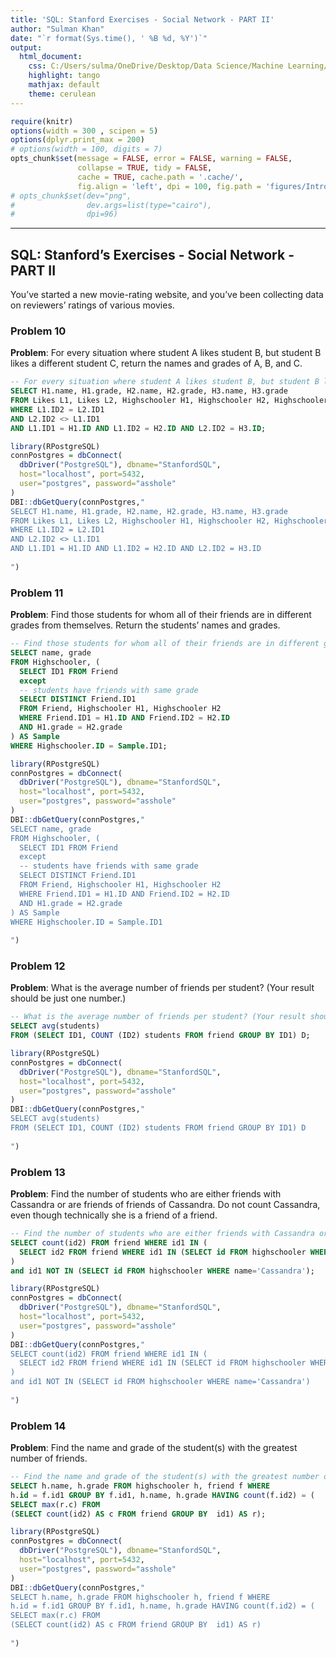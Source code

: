 ---
title: 'SQL: Stanford Exercises - Social Network - PART II'
author: "Sulman Khan"
date: "`r format(Sys.time(), ' %B %d, %Y')`"
output: 
  html_document:
    css: C:/Users/sulma/OneDrive/Desktop/Data Science/Machine Learning/gf_small_touches.css
    highlight: tango
    mathjax: default
    theme: cerulean
---

```{r setup, cache = FALSE, echo = FALSE, message = FALSE, warning = FALSE, tidy = FALSE}
require(knitr)
options(width = 300 , scipen = 5)
options(dplyr.print_max = 200)
# options(width = 100, digits = 7)
opts_chunk$set(message = FALSE, error = FALSE, warning = FALSE, 
               collapse = TRUE, tidy = FALSE,
               cache = TRUE, cache.path = '.cache/', 
               fig.align = 'left', dpi = 100, fig.path = 'figures/Introductiontotextanalytics/')
# opts_chunk$set(dev="png", 
#                dev.args=list(type="cairo"),
#                dpi=96)
```
---

## SQL: Stanford's Exercises - Social Network - PART II

You've started a new movie-rating website, and you've been collecting data on reviewers' ratings of various movies.

### Problem 10

**Problem**: For every situation where student A likes student B, but student B likes a different student C, return the names and grades of A, B, and C. 

```{sql, eval = FALSE}
-- For every situation where student A likes student B, but student B likes a different student C, return the names and grades of A, B, and C. 
SELECT H1.name, H1.grade, H2.name, H2.grade, H3.name, H3.grade
FROM Likes L1, Likes L2, Highschooler H1, Highschooler H2, Highschooler H3
WHERE L1.ID2 = L2.ID1
AND L2.ID2 <> L1.ID1
AND L1.ID1 = H1.ID AND L1.ID2 = H2.ID AND L2.ID2 = H3.ID;
```

```{r, echo=FALSE, message=FALSE}
library(RPostgreSQL)
connPostgres = dbConnect(
  dbDriver("PostgreSQL"), dbname="StanfordSQL", 
  host="localhost", port=5432, 
  user="postgres", password="asshole"
)
DBI::dbGetQuery(connPostgres,"
SELECT H1.name, H1.grade, H2.name, H2.grade, H3.name, H3.grade
FROM Likes L1, Likes L2, Highschooler H1, Highschooler H2, Highschooler H3
WHERE L1.ID2 = L2.ID1
AND L2.ID2 <> L1.ID1
AND L1.ID1 = H1.ID AND L1.ID2 = H2.ID AND L2.ID2 = H3.ID
                
")
```

### Problem 11

**Problem**: Find those students for whom all of their friends are in different grades from themselves. Return the students' names and grades. 

```{sql, eval = FALSE}
-- Find those students for whom all of their friends are in different grades from themselves. Return the students' names and grades. 
SELECT name, grade
FROM Highschooler, (
  SELECT ID1 FROM Friend
  except
  -- students have friends with same grade
  SELECT DISTINCT Friend.ID1
  FROM Friend, Highschooler H1, Highschooler H2
  WHERE Friend.ID1 = H1.ID AND Friend.ID2 = H2.ID
  AND H1.grade = H2.grade
) AS Sample
WHERE Highschooler.ID = Sample.ID1;
```

```{r, echo=FALSE, message=FALSE}
library(RPostgreSQL)
connPostgres = dbConnect(
  dbDriver("PostgreSQL"), dbname="StanfordSQL", 
  host="localhost", port=5432, 
  user="postgres", password="asshole"
)
DBI::dbGetQuery(connPostgres,"
SELECT name, grade
FROM Highschooler, (
  SELECT ID1 FROM Friend
  except
  -- students have friends with same grade
  SELECT DISTINCT Friend.ID1
  FROM Friend, Highschooler H1, Highschooler H2
  WHERE Friend.ID1 = H1.ID AND Friend.ID2 = H2.ID
  AND H1.grade = H2.grade
) AS Sample
WHERE Highschooler.ID = Sample.ID1
                
")
```


### Problem 12

**Problem**: What is the average number of friends per student? (Your result should be just one number.) 

```{sql, eval = FALSE}
-- What is the average number of friends per student? (Your result should be just one number.)  
SELECT avg(students)
FROM (SELECT ID1, COUNT (ID2) students FROM friend GROUP BY ID1) D;
```

```{r, echo=FALSE, message=FALSE}
library(RPostgreSQL)
connPostgres = dbConnect(
  dbDriver("PostgreSQL"), dbname="StanfordSQL", 
  host="localhost", port=5432, 
  user="postgres", password="asshole"
)
DBI::dbGetQuery(connPostgres,"
SELECT avg(students)
FROM (SELECT ID1, COUNT (ID2) students FROM friend GROUP BY ID1) D
                
")
```

### Problem 13

**Problem**: Find the number of students who are either friends with Cassandra or are friends of friends of Cassandra. Do not count Cassandra, even though technically she is a friend of a friend. 

```{sql, eval = FALSE}
-- Find the number of students who are either friends with Cassandra or are friends of friends of Cassandra. Do not count Cassandra, even though technically she is a friend of a friend. 
SELECT count(id2) FROM friend WHERE id1 IN (
  SELECT id2 FROM friend WHERE id1 IN (SELECT id FROM highschooler WHERE name='Cassandra')
)
and id1 NOT IN (SELECT id FROM highschooler WHERE name='Cassandra');
```

```{r, echo=FALSE, message=FALSE}
library(RPostgreSQL)
connPostgres = dbConnect(
  dbDriver("PostgreSQL"), dbname="StanfordSQL", 
  host="localhost", port=5432, 
  user="postgres", password="asshole"
)
DBI::dbGetQuery(connPostgres,"
SELECT count(id2) FROM friend WHERE id1 IN (
  SELECT id2 FROM friend WHERE id1 IN (SELECT id FROM highschooler WHERE name='Cassandra')
)
and id1 NOT IN (SELECT id FROM highschooler WHERE name='Cassandra')
                
")
```

### Problem 14

**Problem**: Find the name and grade of the student(s) with the greatest number of friends. 

```{sql, eval = FALSE}
-- Find the name and grade of the student(s) with the greatest number of friends.  
SELECT h.name, h.grade FROM highschooler h, friend f WHERE
h.id = f.id1 GROUP BY f.id1, h.name, h.grade HAVING count(f.id2) = (
SELECT max(r.c) FROM
(SELECT count(id2) AS c FROM friend GROUP BY  id1) AS r);
```

```{r, echo=FALSE, message=FALSE}
library(RPostgreSQL)
connPostgres = dbConnect(
  dbDriver("PostgreSQL"), dbname="StanfordSQL", 
  host="localhost", port=5432, 
  user="postgres", password="asshole"
)
DBI::dbGetQuery(connPostgres,"
SELECT h.name, h.grade FROM highschooler h, friend f WHERE
h.id = f.id1 GROUP BY f.id1, h.name, h.grade HAVING count(f.id2) = (
SELECT max(r.c) FROM
(SELECT count(id2) AS c FROM friend GROUP BY  id1) AS r)
                
")
```

